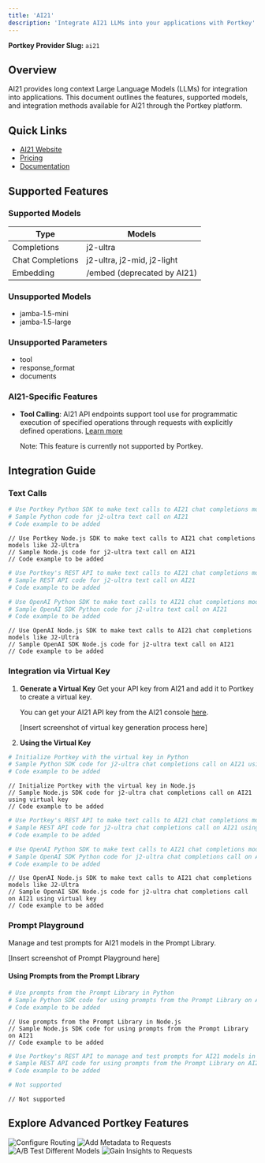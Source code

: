 ```yaml
---
title: 'AI21'
description: 'Integrate AI21 LLMs into your applications with Portkey'
---
```


**Portkey Provider Slug:** `ai21`

## Overview

AI21 provides long context Large Language Models (LLMs) for integration into applications. This document outlines the features, supported models, and integration methods available for AI21 through the Portkey platform.

## Quick Links

- [AI21 Website](https://www.ai21.com/)
- [Pricing](https://www.ai21.com/pricing)
- [Documentation](https://docs.ai21.com/)

## Supported Features

### Supported Models

| Type | Models |
|------|--------|
| Completions | j2-ultra |
| Chat Completions | j2-ultra, j2-mid, j2-light |
| Embedding | /embed (deprecated by AI21) |

### Unsupported Models

- jamba-1.5-mini
- jamba-1.5-large

### Unsupported Parameters

- tool
- response_format
- documents

### AI21-Specific Features

- **Tool Calling**: AI21 API endpoints support tool use for programmatic execution of specified operations through requests with explicitly defined operations. [Learn more](https://docs.ai21.com/reference/jamba-15-api-ref)

  Note: This feature is currently not supported by Portkey.

## Integration Guide

### Text Calls

<CodeGroup>

```Python python
# Use Portkey Python SDK to make text calls to AI21 chat completions models like J2-Ultra
# Sample Python code for j2-ultra text call on AI21
# Code example to be added
```

```Node node
// Use Portkey Node.js SDK to make text calls to AI21 chat completions models like J2-Ultra
// Sample Node.js code for j2-ultra text call on AI21
// Code example to be added
```

```bash cURL
# Use Portkey's REST API to make text calls to AI21 chat completions models like J2-Ultra
# Sample REST API code for j2-ultra text call on AI21
# Code example to be added
```

```Python OpenAI Python SDK
# Use OpenAI Python SDK to make text calls to AI21 chat completions models like J2-Ultra
# Sample OpenAI SDK Python code for j2-ultra text call on AI21
# Code example to be added
```

```Node OpenAI Node SDK
// Use OpenAI Node.js SDK to make text calls to AI21 chat completions models like J2-Ultra
// Sample OpenAI SDK Node.js code for j2-ultra text call on AI21
// Code example to be added
```

</CodeGroup>

### Integration via Virtual Key

1. **Generate a Virtual Key**
   Get your API key from AI21 and add it to Portkey to create a virtual key.

   You can get your AI21 API key from the AI21 console [here](https://studio.ai21.com/account/api-key).

   [Insert screenshot of virtual key generation process here]

2. **Using the Virtual Key**

<CodeGroup>

```Python python
# Initialize Portkey with the virtual key in Python
# Sample Python SDK code for j2-ultra chat completions call on AI21 using virtual key
# Code example to be added
```

```Node node
// Initialize Portkey with the virtual key in Node.js
// Sample Node.js SDK code for j2-ultra chat completions call on AI21 using virtual key
// Code example to be added
```

```bash cURL
# Use Portkey's REST API to make text calls to AI21 chat completions models like J2-Ultra
# Sample REST API code for j2-ultra chat completions call on AI21 using virtual key
# Code example to be added
```

```Python OpenAI Python SDK
# Use OpenAI Python SDK to make text calls to AI21 chat completions models like J2-Ultra
# Sample OpenAI SDK Python code for j2-ultra chat completions call on AI21 using virtual key
# Code example to be added
```

```Node OpenAI Node SDK
// Use OpenAI Node.js SDK to make text calls to AI21 chat completions models like J2-Ultra
// Sample OpenAI SDK Node.js code for j2-ultra chat completions call on AI21 using virtual key
// Code example to be added
```

</CodeGroup>

### Prompt Playground

Manage and test prompts for AI21 models in the Prompt Library.

[Insert screenshot of Prompt Playground here]

#### Using Prompts from the Prompt Library

<CodeGroup>

```Python python
# Use prompts from the Prompt Library in Python
# Sample Python SDK code for using prompts from the Prompt Library on AI21
# Code example to be added
```

```Node node
// Use prompts from the Prompt Library in Node.js
// Sample Node.js SDK code for using prompts from the Prompt Library on AI21
// Code example to be added
```

```bash cURL
# Use Portkey's REST API to manage and test prompts for AI21 models in the Prompt Library
# Sample REST API code for using prompts from the Prompt Library on AI21
# Code example to be added
```

```Python OpenAI Python SDK
# Not supported
```

```Node OpenAI Node SDK
// Not supported
```

</CodeGroup>

## Explore Advanced Portkey Features

<CardGroup cols={2}>
  <Card title="Configure Routing" href="/docs/product/ai-gateway/routing">
    <img src="/api/placeholder/400/320" alt="Configure Routing" />
  </Card>
  <Card title="Add Metadata to Requests" href="/docs/product/observability/metadata">
    <img src="/api/placeholder/400/320" alt="Add Metadata to Requests" />
  </Card>
  <Card title="A/B Test Different Models" href="/docs/product/ai-gateway/load-balance">
    <img src="/api/placeholder/400/320" alt="A/B Test Different Models" />
  </Card>
  <Card title="Gain Insights to Requests" href="/docs/product/observability/traces">
    <img src="/api/placeholder/400/320" alt="Gain Insights to Requests" />
  </Card>
</CardGroup>